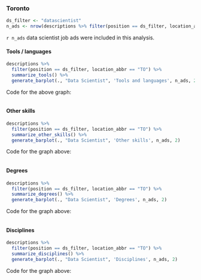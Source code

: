 
### Toronto {.tabset}

```r
ds_filter <- "datascientist"
n_ads <- nrow(descriptions %>% filter(position == ds_filter, location_abbr == "TO"))
```

`r n_ads` data scientist job ads were included in this analysis.

#### Tools / languages

```r
descriptions %>%
  filter(position == ds_filter, location_abbr == "TO") %>%
  summarize_tools() %>%
  generate_barplot(., "Data Scientist", 'Tools and languages', n_ads, 2)

```

Code for the above graph:

```r
```

#### Other skills

```r
descriptions %>%
  filter(position == ds_filter, location_abbr == "TO") %>%
  summarize_other_skills() %>%
  generate_barplot(., "Data Scientist", 'Other skills', n_ads, 2)

```

Code for the graph above:

```r
```

#### Degrees

```r
descriptions %>%
  filter(position == ds_filter, location_abbr == "TO") %>%
  summarize_degrees() %>%
  generate_barplot(., "Data Scientist", 'Degrees', n_ads, 2)

```

Code for the graph above:

```r
```

#### Disciplines

```r
descriptions %>%
  filter(position == ds_filter, location_abbr == "TO") %>%
  summarize_disciplines() %>%
  generate_barplot(., "Data Scientist", 'Disciplines', n_ads, 2)
```

Code for the graph above:

```r
```
